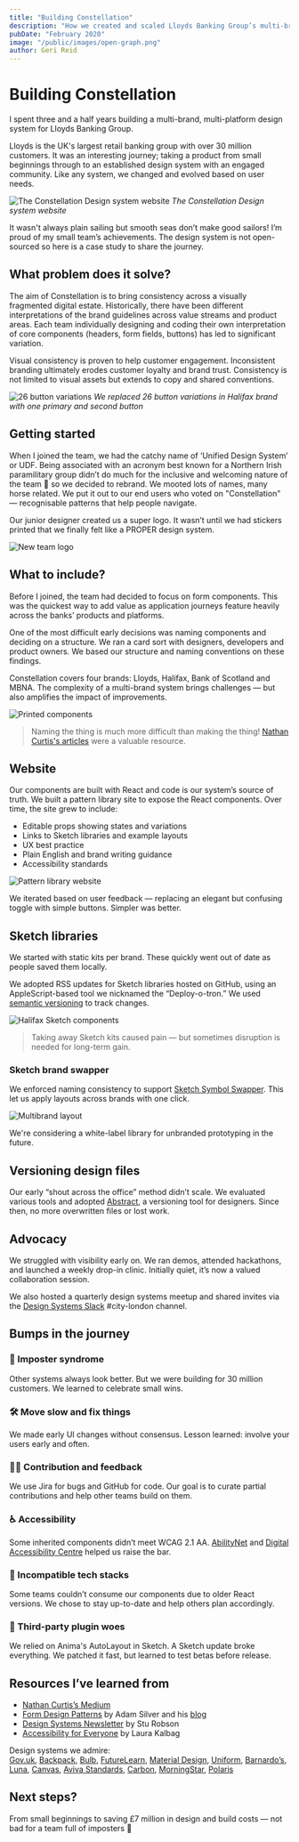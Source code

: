 ```yaml
---
title: "Building Constellation"
description: "How we created and scaled Lloyds Banking Group’s multi-brand design system from the ground up."
pubDate: "February 2020"
image: "/public/images/open-graph.png"
author: Geri Reid
---
```


# Building Constellation

I spent three and a half years building a multi-brand, multi-platform design system for Lloyds Banking Group.

Lloyds is the UK's largest retail banking group with over 30 million customers. It was an interesting journey; taking a product from small beginnings through to an established design system with an engaged community. Like any system, we changed and evolved based on user needs.

![The Constellation Design system website](/images/constellation-design-system-website.png)
<span class="figcaption">*The Constellation Design system website*</span>

It wasn't always plain sailing but smooth seas don’t make good sailors! I’m proud of my small team’s achievements. The design system is not open-sourced so here is a case study to share the journey.

<div class="space-m"></div>

## What problem does it solve?

The aim of Constellation is to bring consistency across a visually fragmented digital estate. Historically, there have been different interpretations of the brand guidelines across value streams and product areas. Each team individually designing and coding their own interpretation of core components (headers, form fields, buttons) has led to significant variation.

Visual consistency is proven to help customer engagement. Inconsistent branding ultimately erodes customer loyalty and brand trust. Consistency is not limited to visual assets but extends to copy and shared conventions.

![26 button variations](/images/button-variations.png)
<span class="figcaption">*We replaced 26 button variations in Halifax brand with one primary and second button*</span>

## Getting started

When I joined the team, we had the catchy name of ‘Unified Design System’ or UDF. Being associated with an acronym best known for a Northern Irish paramilitary group didn’t do much for the inclusive and welcoming nature of the team 🤗 so we decided to rebrand. We mooted lots of names, many horse related. We put it out to our end users who voted on "Constellation" — recognisable patterns that help people navigate.

Our junior designer created us a super logo. It wasn’t until we had stickers printed that we finally felt like a PROPER design system.

![New team logo](/images/constellation-logo.png)

## What to include?

Before I joined, the team had decided to focus on form components. This was the quickest way to add value as application journeys feature heavily across the banks’ products and platforms.

One of the most difficult early decisions was naming components and deciding on a structure. We ran a card sort with designers, developers and product owners. We based our structure and naming conventions on these findings.

Constellation covers four brands: Lloyds, Halifax, Bank of Scotland and MBNA. The complexity of a multi-brand system brings challenges — but also amplifies the impact of improvements.

![Printed components](/images/printed-components.jpg)

> Naming the thing is much more difficult than making the thing! [Nathan Curtis's articles](https://medium.com/eightshapes-llc/documenting-component-introductions-fe5b04287284) were a valuable resource.

## Website

Our components are built with React and code is our system’s source of truth. We built a pattern library site to expose the React components. Over time, the site grew to include:

- Editable props showing states and variations
- Links to Sketch libraries and example layouts
- UX best practice
- Plain English and brand writing guidance
- Accessibility standards

![Pattern library website](/images/constellation@2x-1.png)

We iterated based on user feedback — replacing an elegant but confusing toggle with simple buttons. Simpler was better.

<div class="space-m"></div>

## Sketch libraries

We started with static kits per brand. These quickly went out of date as people saved them locally.

We adopted RSS updates for Sketch libraries hosted on GitHub, using an AppleScript-based tool we nicknamed the “Deploy-o-tron.” We used [semantic versioning](https://semver.org/) to track changes.

![Halifax Sketch components](/images/components.png)

> Taking away Sketch kits caused pain — but sometimes disruption is needed for long-term gain.

### Sketch brand swapper

We enforced naming consistency to support [Sketch Symbol Swapper](https://github.com/sonburn/symbol-swapper). This let us apply layouts across brands with one click.

![Multibrand layout](/images/multibrand.png)

We're considering a white-label library for unbranded prototyping in the future.

<div class="space-m"></div>

## Versioning design files

Our early “shout across the office” method didn’t scale. We evaluated various tools and adopted [Abstract](https://www.abstract.com/), a versioning tool for designers. Since then, no more overwritten files or lost work.

<div class="space-m"></div>

## Advocacy

We struggled with visibility early on. We ran demos, attended hackathons, and launched a weekly drop-in clinic. Initially quiet, it’s now a valued collaboration session.

We also hosted a quarterly design systems meetup and shared invites via the [Design Systems Slack](https://design.systems/slack/) #city-london channel.

<div class="space-m"></div>

## Bumps in the journey

### 🤯 Imposter syndrome

Other systems always look better. But we were building for 30 million customers. We learned to celebrate small wins.

### 🛠 Move slow and fix things

We made early UI changes without consensus. Lesson learned: involve your users early and often.

### 🧑‍🚀 Contribution and feedback

We use Jira for bugs and GitHub for code. Our goal is to curate partial contributions and help other teams build on them.

### ♿ Accessibility

Some inherited components didn’t meet WCAG 2.1 AA. [AbilityNet](https://abilitynet.org.uk/) and [Digital Accessibility Centre](https://digitalaccessibilitycentre.org/) helped us raise the bar.

### 🧱 Incompatible tech stacks

Some teams couldn’t consume our components due to older React versions. We chose to stay up-to-date and help others plan accordingly.

### 🔌 Third-party plugin woes

We relied on Anima's AutoLayout in Sketch. A Sketch update broke everything. We patched it fast, but learned to test betas before release.

## Resources I’ve learned from

- [Nathan Curtis’s Medium](https://medium.com/eightshapes-llc)
- [Form Design Patterns](https://www.smashingmagazine.com/printed-books/form-design-patterns/) by Adam Silver and his [blog](https://adamsilver.io/articles/)
- [Design Systems Newsletter](http://news.design.systems/) by Stu Robson
- [Accessibility for Everyone](https://laurakalbag.com/book/) by Laura Kalbag

Design systems we admire:  
[Gov.uk](https://design-system.service.gov.uk/), [Backpack](https://backpack.github.io/), [Bulb](https://design.bulb.co.uk/), [FutureLearn](https://design-system.futurelearn.com/), [Material Design](https://material.io/), [Uniform](https://uniform.hudl.com/), [Barnardo’s](https://design-system.barnardos.org.uk/), [Luna](https://luna.sainsburys.co.uk/), [Canvas](https://canvas.hubspot.com/), [Aviva Standards](https://standards.aviva.com/), [Carbon](https://www.carbondesignsystem.com/), [MorningStar](http://designsystem.morningstar.com/), [Polaris](https://polaris.shopify.com/)

## Next steps?

From small beginnings to saving £7 million in design and build costs — not bad for a team full of imposters 🙂

